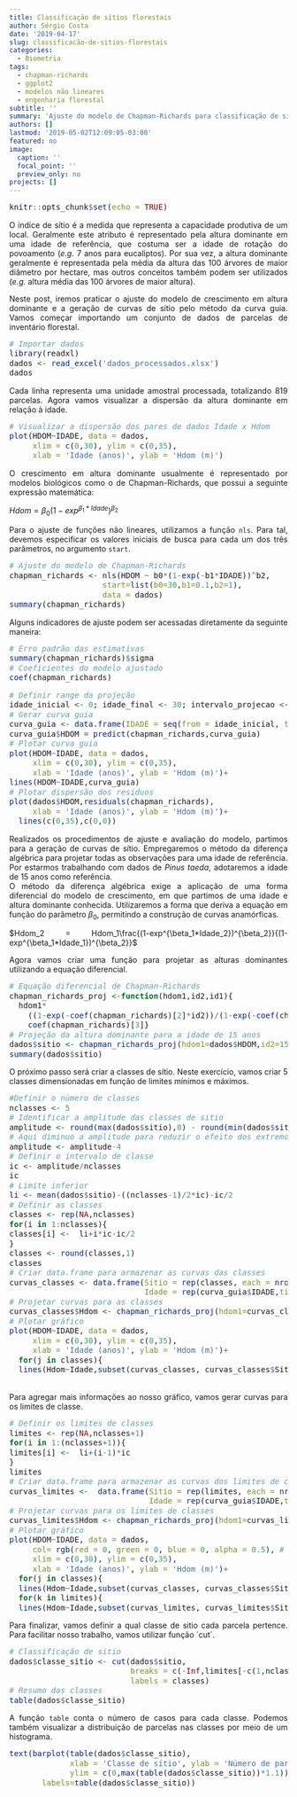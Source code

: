 ```yaml
---
title: Classificação de sítios florestais
author: Sérgio Costa
date: '2019-04-17'
slug: classificacão-de-sitios-florestais
categories:
  - Biometria
tags:
  - chapman-richards
  - ggplot2
  - modelos não lineares
  - engenharia florestal
subtitle: ''
summary: 'Ajuste do modelo de Chapman-Richards para classificação de sítio pelo método da curva guia.'
authors: []
lastmod: '2019-05-02T12:09:05-03:00'
featured: no
image:
  caption: ''
  focal_point: ''
  preview_only: no
projects: []
---
```

```r
knitr::opts_chunk$set(echo = TRUE)
```

O índice de sítio é a medida que representa a capacidade produtiva de um  local. Geralmente este atributo é representado pela altura dominante em uma idade de referência, que costuma ser a idade de rotação do povoamento (*e.g.* 7 anos para eucaliptos). Por sua vez, a altura dominante geralmente é representada pela média da altura das 100 árvores de maior diâmetro por hectare, mas outros conceitos também podem ser utilizados (*e.g.* altura média das 100 árvores de maior altura).

Neste post, iremos praticar o ajuste do modelo de crescimento em altura dominante e a geração de curvas de sítio pelo método da curva guia. Vamos começar importando um conjunto de dados de parcelas de inventário florestal.

```r
# Importar dados
library(readxl)
dados <- read_excel('dados_processados.xlsx')
dados
```


Cada linha representa uma unidade amostral processada, totalizando 819 parcelas. Agora vamos visualizar a dispersão da altura dominante em relação à idade.

```r
# Visualizar a dispersão dos pares de dados Idade x Hdom
plot(HDOM~IDADE, data = dados,
     xlim = c(0,30), ylim = c(0,35),
     xlab = 'Idade (anos)', ylab = 'Hdom (m)')
```

O crescimento em altura dominante usualmente é representado por modelos biológicos como o de Chapman-Richards, que possui a seguinte expressão matemática:  
  
$Hdom = \beta_0(1-exp^{\beta_1*Idade})^{\beta_2}$  
  
Para o ajuste de funções não lineares, utilizamos a função `nls`. Para tal, devemos especificar os valores iniciais de busca para cada um dos três parâmetros, no argumento `start`.
```r
# Ajuste do modelo de Chapman-Richards
chapman_richards <- nls(HDOM ~ b0*(1-exp(-b1*IDADE))^b2,
                    start=list(b0=30,b1=0.1,b2=1),
                    data = dados)
summary(chapman_richards)
```
Alguns indicadores de ajuste podem ser acessadas diretamente da seguinte maneira:
```r
# Erro padrão das estimativas
summary(chapman_richards)$sigma
# Coeficientes do modelo ajustado
coef(chapman_richards)
```
```r
# Definir range da projeção
idade_inicial <- 0; idade_final <- 30; intervalo_projecao <- 1
# Gerar curva guia
curva_guia <- data.frame(IDADE = seq(from = idade_inicial, to = idade_final,by = intervalo_projecao))
curva_guia$HDOM = predict(chapman_richards,curva_guia)
# Plotar curva guia
plot(HDOM~IDADE, data = dados,
     xlim = c(0,30), ylim = c(0,35),
     xlab = 'Idade (anos)', ylab = 'Hdom (m)')+
lines(HDOM~IDADE,curva_guia)
# Plotar dispersão dos resíduos
plot(dados$HDOM,residuals(chapman_richards),
     xlab = 'Idade (anos)', ylab = 'Hdom (m)')+
  lines(c(0,35),c(0,0))

```

Realizados os procedimentos de ajuste e avaliação do modelo, partimos para a geração de curvas de sítio. Empregaremos o método da diferença algébrica para projetar todas as observações para uma idade de referência. Por estarmos trabalhando com dados de *Pinus taeda*, adotaremos a idade de 15 anos como referência.  
O método da diferença algébrica exige a aplicação de uma forma diferencial do modelo de crescimento, em que partimos de uma idade e altura dominante conhecida. Utilizaremos a forma que deriva a equação em função do parâmetro $\beta_0$, permitindo a construção de curvas anamórficas.
  
$Hdom_2 = Hdom_1\frac{(1-exp^{\beta_1*Idade_2})^{\beta_2}}{(1-exp^{\beta_1*Idade_1})^{\beta_2}}$  
  
Agora vamos criar uma função para projetar as alturas dominantes utilizando a equação diferencial.
```r
# Equação diferencial de Chapman-Richards
chapman_richards_proj <-function(hdom1,id2,id1){
  hdom1*
    ((1-exp(-coef(chapman_richards)[2]*id2))/(1-exp(-coef(chapman_richards)[2]*id1)))^
    coef(chapman_richards)[3]}
# Projeção da altura dominante para a idade de 15 anos
dados$sitio <- chapman_richards_proj(hdom1=dados$HDOM,id2=15,id1=dados$IDADE)
summary(dados$sitio)
```

O próximo passo será criar a classes de sítio. Neste exercício, vamos criar 5 classes dimensionadas em função de limites mínimos e máximos.
```r
#Definir o número de classes
nclasses <- 5
# Identificar a amplitude das classes de sitio
amplitude <- round(max(dados$sitio),0) - round(min(dados$sitio),0)
# Aqui diminuo a amplitude para reduzir o efeito dos extremos
amplitude <- amplitude-4
# Definir o intervalo de classe
ic <- amplitude/nclasses
ic
# Limite inferior
li <- mean(dados$sitio)-((nclasses-1)/2*ic)-ic/2
# Definir as classes
classes <- rep(NA,nclasses)
for(i in 1:nclasses){
classes[i] <-  li+i*ic-ic/2
}
classes <- round(classes,1)
classes
# Criar data.frame para armazenar as curvas das classes
curvas_classes <- data.frame(Sitio = rep(classes, each = nrow(curva_guia)),
                             Idade = rep(curva_guia$IDADE,times = nclasses))
# Projetar curvas para as classes
curvas_classes$Hdom <- chapman_richards_proj(hdom1=curvas_classes$Sitio,id2=curvas_classes$Idade,id1=rep(15, nrow(curvas_classes)))
# Plotar gráfico
plot(HDOM~IDADE, data = dados,
     xlim = c(0,30), ylim = c(0,35),
     xlab = 'Idade (anos)', ylab = 'Hdom (m)')+
  for(j in classes){
  lines(Hdom~Idade,subset(curvas_classes, curvas_classes$Sitio==j))}
  
```
Para agregar mais informações ao nosso gráfico, vamos gerar curvas para os limites de classe.
```r
# Definir os limites de classes
limites <- rep(NA,nclasses+1)
for(i in 1:(nclasses+1)){
limites[i] <-  li+(i-1)*ic
}
limites
# Criar data.frame para armazenar as curvas dos limites de classes
curvas_limites <-  data.frame(Sitio = rep(limites, each = nrow(curva_guia)),
                              Idade = rep(curva_guia$IDADE,times = nclasses+1))
# Projetar curvas para os limites de classes
curvas_limites$Hdom <- chapman_richards_proj(hdom1=curvas_limites$Sitio,id2=curvas_limites$Idade,id1=rep(15, nrow(curvas_limites)))
# Plotar gráfico
plot(HDOM~IDADE, data = dados, 
     col= rgb(red = 0, green = 0, blue = 0, alpha = 0.5), # Adicionar transparência
     xlim = c(0,30), ylim = c(0,35),
     xlab = 'Idade (anos)', ylab = 'Hdom (m)')+
  for(j in classes){
  lines(Hdom~Idade,subset(curvas_classes, curvas_classes$Sitio==j))}+
  for(k in limites){
  lines(Hdom~Idade,subset(curvas_limites, curvas_limites$Sitio==k), lty=2)}
```
Para finalizar, vamos definir a qual classe de sitio cada parcela pertence. Para facilitar nosso trabalho, vamos utilizar função ´cut´. 
```r
# Classificação de sitio
dados$classe_sitio <- cut(dados$sitio,
                          breaks = c(-Inf,limites[-c(1,nclasses+1)],Inf),
                          labels = classes)
# Resumo das classes
table(dados$classe_sitio)
```
A função `table` conta o número de casos para cada classe. Podemos também visualizar a distribuição de parcelas nas classes por meio de um histograma.
```r
text(barplot(table(dados$classe_sitio),
             xlab = 'Classe de sítio', ylab = 'Número de parcelas',
             ylim = c(0,max(table(dados$classe_sitio))*1.1)),table(dados$classe_sitio)+20,
       labels=table(dados$classe_sitio))
```
<style>
body {
text-align: justify}
h1 {
text-align: center}
</style>
<style type="text/css">

body, td {
   font-size: 14px;
}
code.r{
  font-size: 14px;
}
pre {
  font-size: 14px
}
</style>